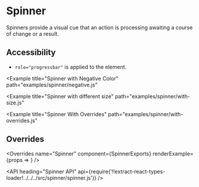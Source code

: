 <!--
Copyright (c) 2018-2019 Uber Technologies, Inc.

This source code is licensed under the MIT license found in the
LICENSE file in the root directory of this source tree.
-->





# Spinner

Spinners provide a visual cue that an action is processing awaiting a course of change or a result.

## Accessibility

- `role="progressbar"` is applied to the element.

<Example title="Spinner basic usage" path="examples/spinner/basic.js">
  <SpinnerBasic />
</Example>

<Example
  title="Spinner with Negative Color"
  path="examples/spinner/negative.js"
>
  <SpinnerNegative />
</Example>

<Example
  title="Spinner with different size"
  path="examples/spinner/with-size.js"
>
  <SpinnerWithSize />
</Example>

<Example
  title="Spinner With Overrides"
  path="examples/spinner/with-overrides.js"
>
  <SpinnerWithOverrides />
</Example>

## Overrides

<Overrides
  name="Spinner"
  component={SpinnerExports}
  renderExample={props => <Spinner overrides={props.overrides} />}
/>

<API
  heading="Spinner API"
  api={require('!!extract-react-types-loader!../../../src/spinner/spinner.js')}
/>
